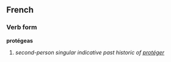==French==
===Verb form===
'''protégeas'''

# ''second-person singular indicative past historic of [[protéger]]''